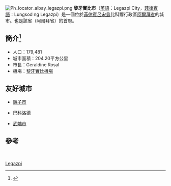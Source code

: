 [[File:Ph_locator_albay_legazpi.png|right]]
'''黎牙實比市'''（[[英語|英語]]：Legazpi City，[[菲律賓語|菲律賓語]]：Lungsod ng Legazpi）是一個位於[[菲律賓|菲律賓]][[呂宋島|呂宋島]]比科爾行政區[[阿爾拜省|阿爾拜省]]的城市。也是該省（阿爾拜省）的首府。

==簡介<ref>{{Cite web |url=http://www.blgs.gov.ph/lgpmsv2/cmshome/index.php?pageID=23&frmIdDcfCode=7&fLguType=CM&frmIdRegion=15&frmIdProvince=81&frmIdLgu=1526 |title=Local Governance Performance Management System (LGPMS) by the Department of Interior and Local Government (DILG) |access-date=2012-01-22 |archive-url=https://web.archive.org/web/20120425054351/http://www.blgs.gov.ph/lgpmsv2/cmshome/index.php?pageID=23&frmIdDcfCode=7&fLguType=CM&frmIdRegion=15&frmIdProvince=81&frmIdLgu=1526 |archive-date=2012-04-25 |dead-url=yes }}</ref>==  
*人口：179,481
*城市面積：204.20平方公里
*市長：Geraldine Rosal
*機場：[[黎牙實比機場|黎牙實比機場]]

==友好城市==
* {{JPN}}[[銚子市|銚子市]]
* {{PHL}}[[巴科洛德|巴科洛德]]
* {{PHL}}[[武端市|武端市]]

==參考==
{{Reflist|colwidth=35em}}
[[Category:菲律宾省会城市|Legazpi]]
<br>
{{菲律賓小作品}}
